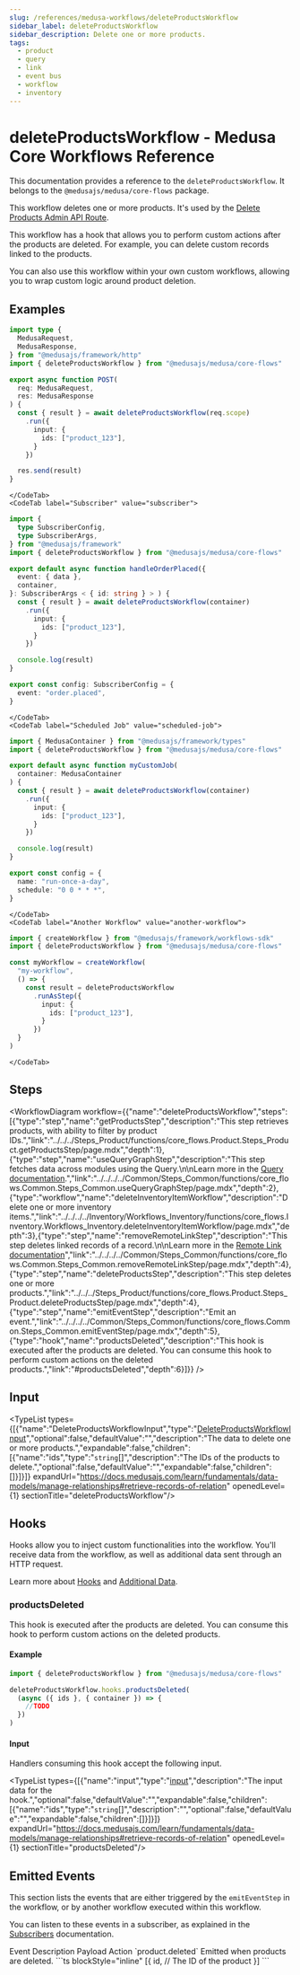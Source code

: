 ```yaml
---
slug: /references/medusa-workflows/deleteProductsWorkflow
sidebar_label: deleteProductsWorkflow
sidebar_description: Delete one or more products.
tags:
  - product
  - query
  - link
  - event bus
  - workflow
  - inventory
---
```



# deleteProductsWorkflow - Medusa Core Workflows Reference

This documentation provides a reference to the `deleteProductsWorkflow`. It belongs to the `@medusajs/medusa/core-flows` package.

This workflow deletes one or more products. It's used by the
[Delete Products Admin API Route](https://docs.medusajs.com/api/admin#products\_deleteproductsid).

This workflow has a hook that allows you to perform custom actions after the products are deleted. For example,
you can delete custom records linked to the products.

You can also use this workflow within your own custom workflows, allowing you to wrap custom logic around product deletion.

<SourceCodeLink link="https://github.com/medusajs/medusa/blob/4936315b2dc777fbaaf2869b16bf48602fc7e69b/packages/core/core-flows/src/product/workflows/delete-products.ts#L53" />

## Examples

<CodeTabs group="workflow-exection">
    <CodeTab label="API Route" value="api-route">
    
```ts title="src/api/workflow/route.ts"
import type {
  MedusaRequest,
  MedusaResponse,
} from "@medusajs/framework/http"
import { deleteProductsWorkflow } from "@medusajs/medusa/core-flows"

export async function POST(
  req: MedusaRequest,
  res: MedusaResponse
) {
  const { result } = await deleteProductsWorkflow(req.scope)
    .run({
      input: {
        ids: ["product_123"],
      }
    })

  res.send(result)
}
```

    </CodeTab>
    <CodeTab label="Subscriber" value="subscriber">
    
```ts title="src/subscribers/order-placed.ts"
import {
  type SubscriberConfig,
  type SubscriberArgs,
} from "@medusajs/framework"
import { deleteProductsWorkflow } from "@medusajs/medusa/core-flows"

export default async function handleOrderPlaced({
  event: { data },
  container,
}: SubscriberArgs < { id: string } > ) {
  const { result } = await deleteProductsWorkflow(container)
    .run({
      input: {
        ids: ["product_123"],
      }
    })

  console.log(result)
}

export const config: SubscriberConfig = {
  event: "order.placed",
}
```

    </CodeTab>
    <CodeTab label="Scheduled Job" value="scheduled-job">
    
```ts title="src/jobs/message-daily.ts"
import { MedusaContainer } from "@medusajs/framework/types"
import { deleteProductsWorkflow } from "@medusajs/medusa/core-flows"

export default async function myCustomJob(
  container: MedusaContainer
) {
  const { result } = await deleteProductsWorkflow(container)
    .run({
      input: {
        ids: ["product_123"],
      }
    })

  console.log(result)
}

export const config = {
  name: "run-once-a-day",
  schedule: "0 0 * * *",
}
```

    </CodeTab>
    <CodeTab label="Another Workflow" value="another-workflow">
    
```ts title="src/workflows/my-workflow.ts"
import { createWorkflow } from "@medusajs/framework/workflows-sdk"
import { deleteProductsWorkflow } from "@medusajs/medusa/core-flows"

const myWorkflow = createWorkflow(
  "my-workflow",
  () => {
    const result = deleteProductsWorkflow
      .runAsStep({
        input: {
          ids: ["product_123"],
        }
      })
  }
)
```

    </CodeTab>
  </CodeTabs>

## Steps

<WorkflowDiagram workflow={{"name":"deleteProductsWorkflow","steps":[{"type":"step","name":"getProductsStep","description":"This step retrieves products, with ability to filter by product IDs.","link":"../../../Steps_Product/functions/core_flows.Product.Steps_Product.getProductsStep/page.mdx","depth":1},{"type":"step","name":"useQueryGraphStep","description":"This step fetches data across modules using the Query.\n\nLearn more in the [Query documentation](https://docs.medusajs.com/learn/fundamentals/module-links/query).","link":"../../../../Common/Steps_Common/functions/core_flows.Common.Steps_Common.useQueryGraphStep/page.mdx","depth":2},{"type":"workflow","name":"deleteInventoryItemWorkflow","description":"Delete one or more inventory items.","link":"../../../../Inventory/Workflows_Inventory/functions/core_flows.Inventory.Workflows_Inventory.deleteInventoryItemWorkflow/page.mdx","depth":3},{"type":"step","name":"removeRemoteLinkStep","description":"This step deletes linked records of a record.\n\nLearn more in the [Remote Link documentation](https://docs.medusajs.com/learn/fundamentals/module-links/remote-link#cascade-delete-linked-records)","link":"../../../../Common/Steps_Common/functions/core_flows.Common.Steps_Common.removeRemoteLinkStep/page.mdx","depth":4},{"type":"step","name":"deleteProductsStep","description":"This step deletes one or more products.","link":"../../../Steps_Product/functions/core_flows.Product.Steps_Product.deleteProductsStep/page.mdx","depth":4},{"type":"step","name":"emitEventStep","description":"Emit an event.","link":"../../../../Common/Steps_Common/functions/core_flows.Common.Steps_Common.emitEventStep/page.mdx","depth":5},{"type":"hook","name":"productsDeleted","description":"This hook is executed after the products are deleted. You can consume this hook to perform custom actions on the deleted products.","link":"#productsDeleted","depth":6}]}} />

## Input

<TypeList types={[{"name":"DeleteProductsWorkflowInput","type":"[DeleteProductsWorkflowInput](../../../../types/core_flows.DeleteProductsWorkflowInput/page.mdx)","optional":false,"defaultValue":"","description":"The data to delete one or more products.","expandable":false,"children":[{"name":"ids","type":"`string`[]","description":"The IDs of the products to delete.","optional":false,"defaultValue":"","expandable":false,"children":[]}]}]} expandUrl="https://docs.medusajs.com/learn/fundamentals/data-models/manage-relationships#retrieve-records-of-relation" openedLevel={1} sectionTitle="deleteProductsWorkflow"/>

## Hooks

Hooks allow you to inject custom functionalities into the workflow. You'll receive data from the workflow, as well as additional data sent through an HTTP request.

Learn more about [Hooks](https://docs.medusajs.com/learn/fundamentals/workflows/workflow-hooks) and [Additional Data](https://docs.medusajs.com/learn/fundamentals/api-routes/additional-data).

### productsDeleted

This hook is executed after the products are deleted. You can consume this hook to perform custom actions on the deleted products.

#### Example

```ts
import { deleteProductsWorkflow } from "@medusajs/medusa/core-flows"

deleteProductsWorkflow.hooks.productsDeleted(
  (async ({ ids }, { container }) => {
    //TODO
  })
)
```

#### Input

Handlers consuming this hook accept the following input.

<TypeList types={[{"name":"input","type":"[input](../../../core_flows.Product.Workflows_Product/page.mdx#__type-20)","description":"The input data for the hook.","optional":false,"defaultValue":"","expandable":false,"children":[{"name":"ids","type":"`string`[]","description":"","optional":false,"defaultValue":"","expandable":false,"children":[]}]}]} expandUrl="https://docs.medusajs.com/learn/fundamentals/data-models/manage-relationships#retrieve-records-of-relation" openedLevel={1} sectionTitle="productsDeleted"/>

## Emitted Events

This section lists the events that are either triggered by the `emitEventStep` in the workflow, or by another workflow executed within this workflow.

You can listen to these events in a subscriber, as explained in the [Subscribers](https://docs.medusajs.com/learn/fundamentals/events-and-subscribers) documentation.

<Table>
  <Table.Header>
    <Table.Row>
      <Table.HeaderCell>
Event
</Table.HeaderCell>
      <Table.HeaderCell>
Description
</Table.HeaderCell>
      <Table.HeaderCell>
Payload
</Table.HeaderCell>
      <Table.HeaderCell>
Action
</Table.HeaderCell>
    </Table.Row>
  </Table.Header>
  <Table.Body>
    <Table.Row>
      <Table.Cell>
`product.deleted`
</Table.Cell>
      <Table.Cell>
Emitted when products are deleted.
</Table.Cell>
      <Table.Cell>
```ts blockStyle="inline"
[{
  id, // The ID of the product
}]
```
</Table.Cell>
      <Table.Cell>
<CopyGeneratedSnippetButton tooltipText="Copy subscriber for event" type="subscriber" options={{
        event: "product.deleted",
        payload: `\`\`\`ts
[{
  id, // The ID of the product
}]
\`\`\``
        }}/>
</Table.Cell>
    </Table.Row>
  </Table.Body>
</Table>
